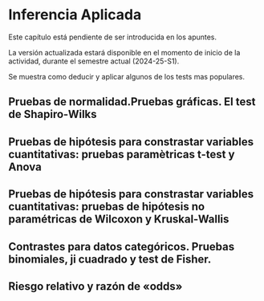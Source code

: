 # Inferencia Aplicada

:::: {.calloutBox .important}

Este capítulo está pendiente de ser introducida en los apuntes.

La versión actualizada estará disponible en el momento de inicio de la actividad, durante el semestre actual (2024-25-S1).

::::

Se muestra como deducir y aplicar algunos de los tests mas populares.

## Pruebas de normalidad.Pruebas gráficas.  El test de Shapiro-Wilks

## Pruebas de hipótesis para constrastar variables cuantitativas: pruebas paramètricas t-test y Anova

## Pruebas de hipótesis para constrastar variables cuantitativas: pruebas de hipótesis no paramétricas de Wilcoxon y Kruskal-Wallis

## Contrastes para datos categóricos. Pruebas binomiales, ji cuadrado y test de Fisher.

## Riesgo relativo y razón de «odds» 

